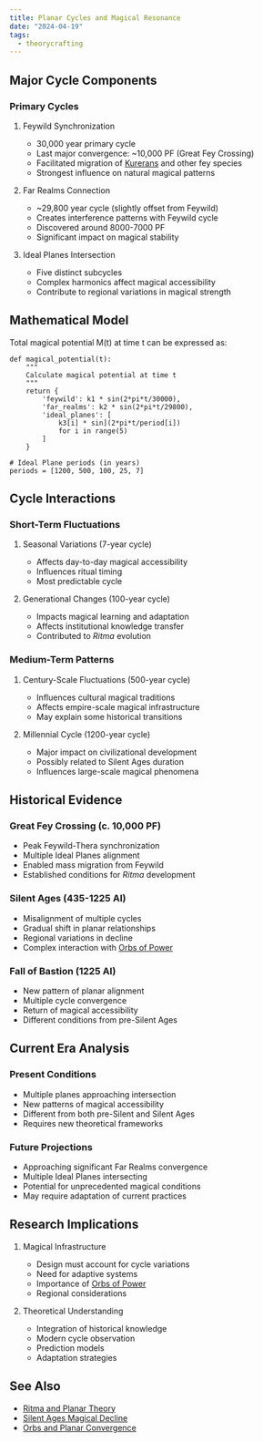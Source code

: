 ```yaml
---
title: Planar Cycles and Magical Resonance
date: "2024-04-19"
tags:
  - theorycrafting
---
```


## Major Cycle Components

### Primary Cycles

1. Feywild Synchronization

   * 30,000 year primary cycle
   * Last major convergence: ~10,000 PF (Great Fey Crossing)
   * Facilitated migration of [Kurerans](/world/species/kureran/) and other
     fey species
   * Strongest influence on natural magical patterns

2. Far Realms Connection

   * \~29,800 year cycle (slightly offset from Feywild)
   * Creates interference patterns with Feywild cycle
   * Discovered around 8000-7000 PF
   * Significant impact on magical stability

3. Ideal Planes Intersection
   * Five distinct subcycles
   * Complex harmonics affect magical accessibility
   * Contribute to regional variations in magical strength

## Mathematical Model

Total magical potential M(t) at time t can be expressed as:

```
def magical_potential(t):
    """
    Calculate magical potential at time t
    """
    return {
        'feywild': k1 * sin(2*pi*t/30000),
        'far_realms': k2 * sin(2*pi*t/29800),
        'ideal_planes': [
            k3[i] * sin](2*pi*t/period[i])
            for i in range(5)
        ]
    }

# Ideal Plane periods (in years)
periods = [1200, 500, 100, 25, 7]
```

## Cycle Interactions

### Short-Term Fluctuations

1. Seasonal Variations (7-year cycle)

   * Affects day-to-day magical accessibility
   * Influences ritual timing
   * Most predictable cycle

2. Generational Changes (100-year cycle)
   * Impacts magical learning and adaptation
   * Affects institutional knowledge transfer
   * Contributed to *Ritma* evolution

### Medium-Term Patterns

1. Century-Scale Fluctuations (500-year cycle)

   * Influences cultural magical traditions
   * Affects empire-scale magical infrastructure
   * May explain some historical transitions

2. Millennial Cycle (1200-year cycle)
   * Major impact on civilizational development
   * Possibly related to Silent Ages duration
   * Influences large-scale magical phenomena

## Historical Evidence

### Great Fey Crossing (c. 10,000 PF)

* Peak Feywild-Thera synchronization
* Multiple Ideal Planes alignment
* Enabled mass migration from Feywild
* Established conditions for *Ritma* development

### Silent Ages (435-1225 AI)

* Misalignment of multiple cycles
* Gradual shift in planar relationships
* Regional variations in decline
* Complex interaction with [Orbs of Power](/world/misc/orbs-of-power/)

### Fall of Bastion (1225 AI)

* New pattern of planar alignment
* Multiple cycle convergence
* Return of magical accessibility
* Different conditions from pre-Silent Ages

## Current Era Analysis

### Present Conditions

* Multiple planes approaching intersection
* New patterns of magical accessibility
* Different from both pre-Silent and Silent Ages
* Requires new theoretical frameworks

### Future Projections

* Approaching significant Far Realms convergence
* Multiple Ideal Planes intersecting
* Potential for unprecedented magical conditions
* May require adaptation of current practices

## Research Implications

1. Magical Infrastructure

   * Design must account for cycle variations
   * Need for adaptive systems
   * Importance of [Orbs of Power](/world/misc/orbs-of-power/)
   * Regional considerations

2. Theoretical Understanding
   * Integration of historical knowledge
   * Modern cycle observation
   * Prediction models
   * Adaptation strategies

## See Also

* [Ritma and Planar Theory](/world/notes/theorycrafting/ritma-and-planar-theory)
* [Silent Ages Magical Decline](/world/notes/theorycrafting/silent-ages-magical-decline)
* [Orbs and Planar Convergence](/world/notes/theorycrafting/orbs-and-planar-convergence)
